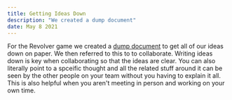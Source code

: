 ```yaml
---
title: Getting Ideas Down
description: "We created a dump document"
date: May 8 2021
---
```


For the Revolver game we created a [dump document](https://docs.google.com/document/d/1wMpDqfrAKboO1mxt-QLrn8BP_GyFN6_At6cSSMzqPFU/edit# "dump document") to get all of our ideas down on paper. We then referred to this to to collaborate.  Writing ideas down is key when collaborating so that the ideas are clear.  You can also literally point to a spceific thought and all the related stuff around it can be seen by the other people on your team without you having to explain it all.  This is also helpful when you aren't meeting in person and working on your own time.
